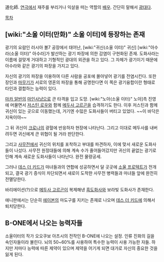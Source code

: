 道化師. [[연극]]에서 재주를 부리거나 익살을 떠는 역할의 [[배우]]. 간단히 말해서 [[광대]]다. 

[[목차]]

== [wiki:"소울 이터(만화)" 소울 이터]에 등장하는 존재 ==
광기의 요람인 러시아 볼7 공장에서 태어난, [wiki:"귀신(소울 이터)" 귀신] [wiki:"아수라(소울 이터)" 아수라]가 발산하는 광기 파장에 의한 감염이 구현화된 존재. 도화사라는 이름에 걸맞게 거대하고 기형적인 광대의 외관을 하고 있다. 그 자체가 광기이기 때문에 아수라와 같은 광기의 파장을 가지고 있다. 

자신의 광기의 파장을 이용하여 다른 사람을 공포에 몰아넣어 광기를 전염시킨다. 또한 장인과 [[마무기]]가 서로의 영혼의 파장을 통해 공명한다면 이 쪽은 광기융합이란 형태로 타인과 결합하는 능력이 있다. 

[[마카 알반]]의 [[마인사냥]]으로 큰 타격을 입고 도망. [wiki:"노아(소울 이터)" 노아]측 진영에 머물면서 [[저스틴 로우]]와 함께 [[메두사 고르곤]]을 습격하기도 한다. 이후 저스틴과 함께 귀신이 있는 곳으로 이동했는데, 거기엔 수많은 도화사들이 버티고 있었다. ~~이 바닥은 지옥이야~~ 

그 뒤 귀신이 [[크로나]]의 광혈에 반응하자 현장에 나타난다. 그리고 이대로 메두사를 내버려두면 귀신에게 큰 위협이 될 거라 판단한다.

그리고 [[사무전]]에서 귀신의 위치를 포착하고 부대를 파견하자, 이에 맞서 새로운 도화사들이 나섰다. 사무전 원정대들에 의해 계속 수가 줄어들어갔지만 귀신의 끝없는 광기로 인해 계속 새로운 도화사들이 나타난다. 완전 물량공세. 

그러나 [[데스 더 키드]]가 마녀들과의 연합에 성공하면서 달 곳곳에 [[소울 프로텍트]]가 전개되고, 결국 광기 증식이 차단되면서 새로이 도착한 사무전 병력들과 마녀들 앞에 완전히 전멸당한다.  

바리에이션(?)으로 [[메두사 고르곤]]이 복제해낸 [[흑도화사]]와 보라빛 도화사가 존재한다.

애니판에서는 단순히 [[에이본]]의 마도구를 지키는 존재로 나오며 [[데스 더 키드]]에 의해서 퇴치당한다.

== B-ONE에서 나오는 능력자들 ==
소울이터의 작가 오오쿠보 아츠시의 전작인 B-ONE에 나오는 설정.
인류 진화의 길을 속인자들이라 불린다. 뇌의 50~60%를 사용하여 특수한 능력이 사용 가능한 자들. 
하지만 저마다 능력에 따른 제약이 있으며 제약을 어기게 되면 대가로 자신의 중요한 것을 잃게 된다.
